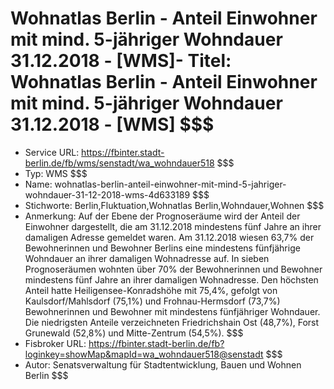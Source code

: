 # Wohnatlas Berlin - Anteil  Einwohner mit mind. 5-jähriger Wohndauer 31.12.2018 - [WMS]- Titel: Wohnatlas Berlin - Anteil  Einwohner mit mind. 5-jähriger Wohndauer 31.12.2018 - [WMS] $$$
- Service URL: https://fbinter.stadt-berlin.de/fb/wms/senstadt/wa_wohndauer518 $$$
- Typ: WMS $$$
- Name: wohnatlas-berlin-anteil-einwohner-mit-mind-5-jahriger-wohndauer-31-12-2018-wms-4d633189 $$$
- Stichworte: Berlin,Fluktuation,Wohnatlas Berlin,Wohndauer,Wohnen $$$
- Anmerkung: Auf der Ebene der Prognoseräume wird der Anteil der Einwohner dargestellt, die am 31.12.2018 mindestens fünf Jahre an ihrer damaligen Adresse gemeldet waren.
Am 31.12.2018 wiesen 63,7% der Bewohnerinnen und Bewohner Berlins eine mindestens fünfjährige Wohndauer an ihrer damaligen Wohnadresse auf. In sieben Prognoseräumen wohnten über 70% der Bewohnerinnen und Bewohner mindestens fünf Jahre an ihrer damaligen Wohnadresse. Den höchsten Anteil hatte Heiligensee-Konradshöhe mit 75,4%, gefolgt von Kaulsdorf/Mahlsdorf (75,1%) und Frohnau-Hermsdorf (73,7%) Bewohnerinnen und Bewohner mit mindestens fünfjähriger Wohndauer. Die niedrigsten Anteile verzeichneten Friedrichshain Ost (48,7%), Forst Grunewald (52,8%) und Mitte-Zentrum (54,5%). $$$
- Fisbroker URL: https://fbinter.stadt-berlin.de/fb?loginkey=showMap&mapId=wa_wohndauer518@senstadt $$$
- Autor: Senatsverwaltung für Stadtentwicklung, Bauen und Wohnen Berlin $$$
